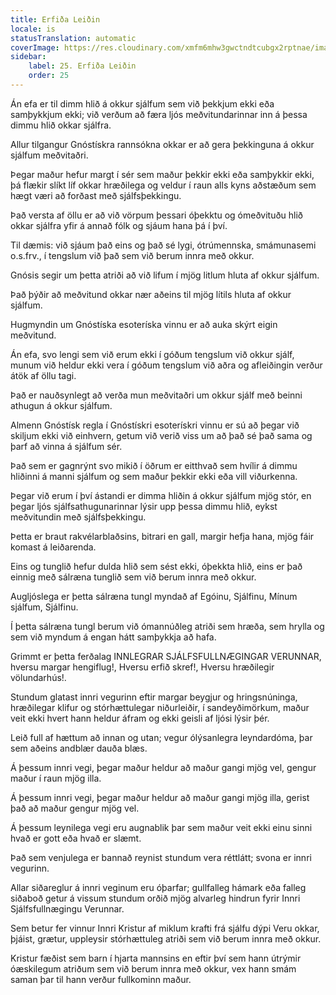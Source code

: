 ```yaml
---
title: Erfiða Leiðin
locale: is
statusTranslation: automatic
coverImage: https://res.cloudinary.com/xmfm6mhw3gwctndtcubgx2rptnae/image/upload/v1741354419/small_cover_la_gran_rebelion_28716e29d2.webp
sidebar:
    label: 25. Erfiða Leiðin
    order: 25
---
```

Án efa er til dimm hlið á okkur sjálfum sem við þekkjum ekki eða samþykkjum ekki; við verðum að færa ljós meðvitundarinnar inn á þessa dimmu hlið okkar sjálfra.

Allur tilgangur Gnóstískra rannsókna okkar er að gera þekkinguna á okkur sjálfum meðvitaðri.

Þegar maður hefur margt í sér sem maður þekkir ekki eða samþykkir ekki, þá flækir slíkt líf okkar hræðilega og veldur í raun alls kyns aðstæðum sem hægt væri að forðast með sjálfsþekkingu.

Það versta af öllu er að við vörpum þessari óþekktu og ómeðvituðu hlið okkar sjálfra yfir á annað fólk og sjáum hana þá í því.

Til dæmis: við sjáum það eins og það sé lygi, ótrúmennska, smámunasemi o.s.frv., í tengslum við það sem við berum innra með okkur.

Gnósis segir um þetta atriði að við lifum í mjög litlum hluta af okkur sjálfum.

Það þýðir að meðvitund okkar nær aðeins til mjög lítils hluta af okkur sjálfum.

Hugmyndin um Gnóstíska esoteríska vinnu er að auka skýrt eigin meðvitund.

Án efa, svo lengi sem við erum ekki í góðum tengslum við okkur sjálf, munum við heldur ekki vera í góðum tengslum við aðra og afleiðingin verður átök af öllu tagi.

Það er nauðsynlegt að verða mun meðvitaðri um okkur sjálf með beinni athugun á okkur sjálfum.

Almenn Gnóstísk regla í Gnóstískri esoterískri vinnu er sú að þegar við skiljum ekki við einhvern, getum við verið viss um að það sé það sama og þarf að vinna á sjálfum sér.

Það sem er gagnrýnt svo mikið í öðrum er eitthvað sem hvílir á dimmu hliðinni á manni sjálfum og sem maður þekkir ekki eða vill viðurkenna.

Þegar við erum í því ástandi er dimma hliðin á okkur sjálfum mjög stór, en þegar ljós sjálfsathugunarinnar lýsir upp þessa dimmu hlið, eykst meðvitundin með sjálfsþekkingu.

Þetta er braut rakvélarblaðsins, bitrari en gall, margir hefja hana, mjög fáir komast á leiðarenda.

Eins og tunglið hefur dulda hlið sem sést ekki, óþekkta hlið, eins er það einnig með sálræna tunglið sem við berum innra með okkur.

Augljóslega er þetta sálræna tungl myndað af Egóinu, Sjálfinu, Mínum sjálfum, Sjálfinu.

Í þetta sálræna tungl berum við ómannúðleg atriði sem hræða, sem hrylla og sem við myndum á engan hátt samþykkja að hafa.

Grimmt er þetta ferðalag INNLEGRAR SJÁLFSFULLNÆGINGAR VERUNNAR, hversu margar hengiflug!, Hversu erfið skref!, Hversu hræðilegir völundarhús!.

Stundum glatast innri vegurinn eftir margar beygjur og hringsnúninga, hræðilegar klifur og stórhættulegar niðurleiðir, í sandeyðimörkum, maður veit ekki hvert hann heldur áfram og ekki geisli af ljósi lýsir þér.

Leið full af hættum að innan og utan; vegur ólýsanlegra leyndardóma, þar sem aðeins andblær dauða blæs.

Á þessum innri vegi, þegar maður heldur að maður gangi mjög vel, gengur maður í raun mjög illa.

Á þessum innri vegi, þegar maður heldur að maður gangi mjög illa, gerist það að maður gengur mjög vel.

Á þessum leynilega vegi eru augnablik þar sem maður veit ekki einu sinni hvað er gott eða hvað er slæmt.

Það sem venjulega er bannað reynist stundum vera réttlátt; svona er innri vegurinn.

Allar siðareglur á innri veginum eru óþarfar; gullfalleg hámark eða falleg siðaboð getur á vissum stundum orðið mjög alvarleg hindrun fyrir Innri Sjálfsfullnægingu Verunnar.

Sem betur fer vinnur Innri Kristur af miklum krafti frá sjálfu dýpi Veru okkar, þjáist, grætur, uppleysir stórhættuleg atriði sem við berum innra með okkur.

Kristur fæðist sem barn í hjarta mannsins en eftir því sem hann útrýmir óæskilegum atriðum sem við berum innra með okkur, vex hann smám saman þar til hann verður fullkominn maður.

